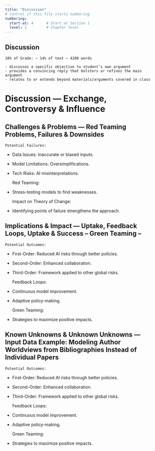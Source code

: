 ```yaml
---
title: "Discussion"
# Control if this file starts numbering
numbering:
  start-at: 4      # Start at Section 1
  level: 1         # Chapter level
---
```


## Discussion
```
10% of Grade: ~ 14% of text ~ 4200 words

- discusses a specific objection to student’s own argument
- provides a convincing reply that bolsters or refines the main argument
- relates to or extends beyond materials/arguments covered in class
```


# Discussion		—	Exchange, Controversy & Influence

## Challenges & Problems	—	Red Teaming Problems, Failures & Downsides

	Potential Failures:

* Data Issues: Inaccurate or biased inputs.  
* Model Limitations: Oversimplifications.  
* Tech Risks: AI misinterpretations.

	Red Teaming:

* Stress-testing models to find weaknesses.

	Impact on Theory of Change:

* Identifying points of failure strengthens the approach.

## Implications & Impact	—	Uptake, Feedback Loops, Uptake & Success – Green Teaming –

	Potential Outcomes:

* First-Order: Reduced AI risks through better policies.  
* Second-Order: Enhanced collaboration.  
* Third-Order: Framework applied to other global risks.

	Feedback Loops:

* Continuous model improvement.  
* Adaptive policy-making.

	Green Teaming:

* Strategies to maximize positive impacts.

## Known Unknowns & Unknown Unknowns	—	Input Data Example:	Modeling Author Worldviews from Bibliographies Instead of Individual Papers

	Potential Outcomes:

* First-Order: Reduced AI risks through better policies.  
* Second-Order: Enhanced collaboration.  
* Third-Order: Framework applied to other global risks.

	Feedback Loops:

* Continuous model improvement.  
* Adaptive policy-making.

	Green Teaming:

* Strategies to maximize positive impacts.